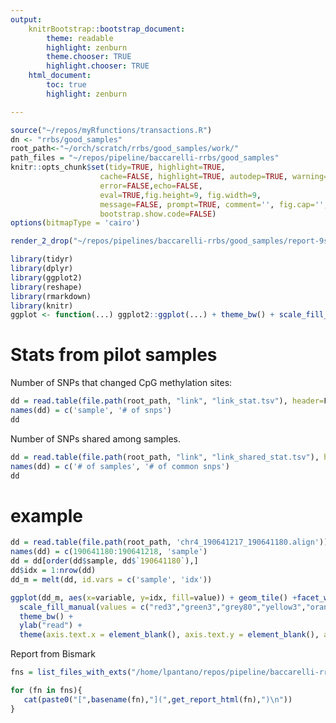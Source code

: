 ```yaml
---
output:
    knitrBootstrap::bootstrap_document:
        theme: readable
        highlight: zenburn
        theme.chooser: TRUE
        highlight.chooser: TRUE
    html_document:
        toc: true
        highlight: zenburn

---
```

```r
source("~/repos/myRfunctions/transactions.R")
dn <- "rrbs/good_samples"
root_path<-"~/orch/scratch/rrbs/good_samples/work/"
path_files = "~/repos/pipeline/baccarelli-rrbs/good_samples"
knitr::opts_chunk$set(tidy=TRUE, highlight=TRUE, 
                    cache=FALSE, highlight=TRUE, autodep=TRUE, warning=FALSE, 
                    error=FALSE,echo=FALSE,
                    eval=TRUE,fig.height=9, fig.width=9,
                    message=FALSE, prompt=TRUE, comment='', fig.cap='', 
                    bootstrap.show.code=FALSE)
options(bitmapType = 'cairo')
```

```r
render_2_drop("~/repos/pipelines/baccarelli-rrbs/good_samples/report-9samples.Rmd",dn)
```

```r
library(tidyr)
library(dplyr)
library(ggplot2)
library(reshape)
library(rmarkdown)
library(knitr)
ggplot <- function(...) ggplot2::ggplot(...) + theme_bw() + scale_fill_brewer(palette = "Set1")
```


# Stats from pilot samples

Number of SNPs that changed CpG methylation sites:

```r
dd = read.table(file.path(root_path, "link", "link_stat.tsv"), header=F, skip=2)
names(dd) = c('sample', '# of snps')
dd

```


Number of SNPs shared among samples.

```r
dd = read.table(file.path(root_path, "link", "link_shared_stat.tsv"), header=F, skip=2)
names(dd) = c('# of samples', '# of common snps')
dd

```

# example

```r
dd = read.table(file.path(root_path, 'chr4_190641217_190641180.align'))
names(dd) = c(190641180:190641218, 'sample')
dd = dd[order(dd$sample, dd$`190641180`),]
dd$idx = 1:nrow(dd)
dd_m = melt(dd, id.vars = c('sample', 'idx'))

ggplot(dd_m, aes(x=variable, y=idx, fill=value)) + geom_tile() +facet_wrap(~sample, scales = 'free_y') +
  scale_fill_manual(values = c("red3","green3","grey80","yellow3","orange3"))  + 
  theme_bw() +
  ylab("read") +
  theme(axis.text.x = element_blank(), axis.text.y = element_blank(), axis.ticks = element_blank())

```

 
Report from Bismark

```r
fns = list_files_with_exts("/home/lpantano/repos/pipeline/baccarelli-rrbs/pilot", "html")

for (fn in fns){
   cat(paste0("[",basename(fn),"](",get_report_html(fn),")\n"))
}

```


